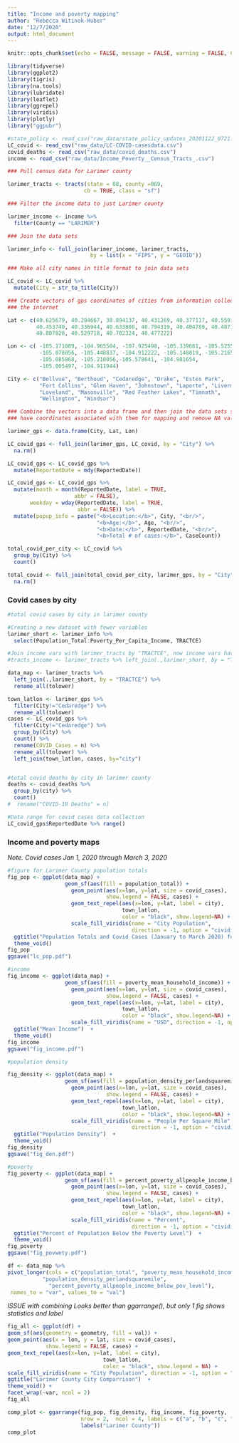 ```yaml
---
title: "Income and poverty mapping"
author: "Rebecca Witinok-Huber"
date: "12/7/2020"
output: html_document
---
```


```r
knitr::opts_chunk$set(echo = FALSE, message = FALSE, warning = FALSE, CB = FALSE)
```


```r
library(tidyverse)
library(ggplot2)
library(tigris)
library(na.tools)
library(lubridate)
library(leaflet)
library(ggrepel)
library(viridis)
library(plotly)
library("ggpubr")

#state_policy <- read_csv("raw_data/state_policy_updates_20201122_0721.csv")
LC_covid <- read_csv("raw_data/LC-COVID-casesdata.csv")
covid_deaths <- read_csv("raw_data/covid_deaths.csv")
income <- read_csv("raw_data/Income_Poverty__Census_Tracts_.csv")

### Pull census data for Larimer county 

larimer_tracts <- tracts(state = 08, county =069, 
                        cb = TRUE, class = "sf")
```


```r
### Filter the income data to just Larimer county

larimer_income <- income %>%
  filter(County == "LARIMER")

### Join the data sets 

larimer_info <- full_join(larimer_income, larimer_tracts, 
                          by = list(x = "FIPS", y = "GEOID"))

### Make all city names in title format to join data sets

LC_covid <- LC_covid %>% 
  mutate(City = str_to_title(City))

### Create vectors of gps coordinates of cities from information collected from
### the internet

Lat <- c(40.625679, 40.284667, 38.894137, 40.431269, 40.377117, 40.559167, 
         40.453740, 40.336944, 40.633808, 40.794319, 40.404789, 40.487171,
         40.807820, 40.529718, 40.702324, 40.477222)

Lon <- c( -105.171089, -104.965504, -107.925498, -105.339661, -105.525514,
          -105.078056, -105.448837, -104.912222, -105.148819, -105.216579,
          -105.085868, -105.210056,-105.578641, -104.981654, 
          -105.005497, -104.911944)

City <- c("Bellvue", "Berthoud", "Cedaredge", "Drake", "Estes Park",
          "Fort Collins", "Glen Haven", "Johnstown", "Laporte", "Livermore",
          "Loveland", "Masonville", "Red Feather Lakes", "Timnath", 
          "Wellington", "Windsor")

### Combine the vectors into a data frame and then join the data sets so cities
### have coordinates associated with them for mapping and remove NA values

larimer_gps <- data.frame(City, Lat, Lon)

LC_covid_gps <- full_join(larimer_gps, LC_covid, by = "City") %>% 
  na.rm()

LC_covid_gps <- LC_covid_gps %>% 
  mutate(ReportedDate = mdy(ReportedDate)) 

LC_covid_gps <- LC_covid_gps %>% 
  mutate(month = month(ReportedDate, label = TRUE,
                     abbr = FALSE),
       weekday = wday(ReportedDate, label = TRUE,
                      abbr = FALSE)) %>% 
  mutate(popup_info = paste("<b>Location:</b>", City, "<br/>",
                            "<b>Age:</b>", Age, "<br/>",
                            "<b>Date:</b>", ReportedDate, "<br/>",
                            "<b>Total # of cases:</b>", CaseCount))

total_covid_per_city <- LC_covid %>% 
  group_by(City) %>% 
  count()

total_covid <- full_join(total_covid_per_city, larimer_gps, by = "City") %>% 
  na.rm()
```


### Covid cases by city


```r
#total covid cases by city in larimer county

#Creating a new dataset with fewer variables
larimer_short <- larimer_info %>%
  select(Population_Total:Poverty_Per_Capita_Income, TRACTCE)

#Join income vars with larimer_tracts by "TRACTCE", now income vars have coords
#tracts_income <- larimer_tracts %>% left_join(.,larimer_short, by = "TRACTCE") 

data_map <- larimer_tracts %>% 
  left_join(.,larimer_short, by = "TRACTCE") %>%
  rename_all(tolower)

town_latlon <- larimer_gps %>%
  filter(City!="Cedaredge") %>%
  rename_all(tolower)
cases <- LC_covid_gps %>%
  filter(City!="Cedaredge") %>%
  group_by(City) %>%
  count() %>%
  rename(COVID_Cases = n) %>%
  rename_all(tolower) %>%
  left_join(town_latlon, cases, by="city")


#total covid deaths by city in larimer county
deaths <- covid_deaths %>%
  group_by(city) %>%
  count() 
#  rename("COVID-19 Deaths" = n) 

#Date range for covid cases data collection
LC_covid_gps$ReportedDate %>% range()
```


### Income and poverty maps

*Note. Covid cases Jan 1, 2020 through March 3, 2020*

```r
#figure for Larimer County population totals
fig_pop <- ggplot(data_map) +
                  geom_sf(aes(fill = population_total)) +
                    geom_point(aes(x=lon, y=lat, size = covid_cases),
                               show.legend = FALSE, cases) +
                    geom_text_repel(aes(x=lon, y=lat, label = city),
                                    town_latlon,
                                    color = "black", show.legend=NA) +
                    scale_fill_viridis(name = "City Population", 
                                       direction = -1, option = "cividis")+
  ggtitle("Population Totals and Covid Cases (January to March 2020) for Larimer County")  +
  theme_void()
fig_pop
ggsave("lc_pop.pdf")

#income                                 
fig_income <- ggplot(data_map) +
                  geom_sf(aes(fill = poverty_mean_household_income)) +
                    geom_point(aes(x=lon, y=lat, size = covid_cases),
                               show.legend = FALSE, cases) +
                    geom_text_repel(aes(x=lon, y=lat, label = city),
                                    town_latlon,
                                    color = "black", show.legend=NA) +
                    scale_fill_viridis(name = "USD", direction = -1, option = "cividis") +
  ggtitle("Mean Income")  +
  theme_void()
fig_income
ggsave("fig_income.pdf")

#population density

fig_density <- ggplot(data_map) +
                  geom_sf(aes(fill = population_density_perlandsquaremile)) +
                    geom_point(aes(x=lon, y=lat, size = covid_cases),
                               show.legend = FALSE, cases) +
                    geom_text_repel(aes(x=lon, y=lat, label = city),
                                    town_latlon,
                                    color = "black", show.legend=NA) +
                    scale_fill_viridis(name = "People Per Square Mile", 
                                       direction = -1, option = "cividis") +
  ggtitle("Population Density")  +
  theme_void()
fig_density    
ggsave("fig_den.pdf")

#poverty
fig_poverty <- ggplot(data_map) +
                  geom_sf(aes(fill = percent_poverty_allpeople_income_below_pov_level)) +
                    geom_point(aes(x=lon, y=lat, size = covid_cases),
                               show.legend = FALSE, cases) +
                    geom_text_repel(aes(x=lon, y=lat, label = city),
                                    town_latlon,
                                    color = "black", show.legend=NA) +
                    scale_fill_viridis(name = "Percent", 
                                       direction = -1, option = "cividis") +
  ggtitle("Percent of Population Below the Poverty Level")  +
  theme_void()
fig_poverty   
ggsave("fig_povwety.pdf")
```


```r
df <- data_map %>%
pivot_longer(cols = c("population_total", "poverty_mean_household_income",
           "population_density_perlandsquaremile",
             "percent_poverty_allpeople_income_below_pov_level"),
 names_to = "var", values_to = "val")
```


*ISSUE with combining*
*Looks better than ggarrange(), but only 1 fig shows statistics and label*

```r
fig_all <- ggplot(df) +
geom_sf(aes(geometry = geometry, fill = val)) +
geom_point(aes(x = lon, y = lat, size = covid_cases),
            show.legend = FALSE, cases) +
geom_text_repel(aes(x=lon, y=lat, label = city),
                              town_latlon,
                              color = "black", show.legend = NA) +
scale_fill_viridis(name = "City Population", direction = -1, option = "cividis") +
ggtitle("Larimer County City Comparrison")  +
theme_void() +
facet_wrap(~var, ncol = 2)
fig_all
```


```r
comp_plot <- ggarrange(fig_pop, fig_density, fig_income, fig_poverty,
                       nrow = 2,  ncol = 4, labels = c("a", "b", "c", "d"),
                       labels("Larimer County"))
comp_plot
```
